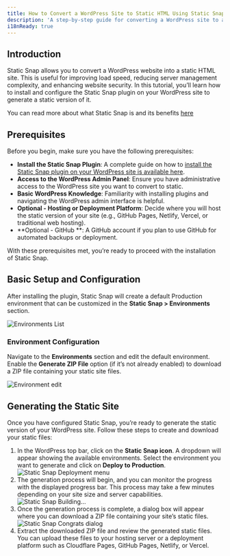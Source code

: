 ```yaml
---
title: How to Convert a WordPress Site to Static HTML Using Static Snap
description: 'A step-by-step guide for converting a WordPress site to a static HTML site using the Static Snap plugin.'
i18nReady: true
---
```



## Introduction

Static Snap allows you to convert a WordPress website into a static HTML site. This is useful for improving load speed, reducing server management complexity, and enhancing website security. In this tutorial, you’ll learn how to install and configure the Static Snap plugin on your WordPress site to generate a static version of it.

You can read more about what Static Snap is and its benefits [here](en/concepts/why-static-snap/)


## Prerequisites

Before you begin, make sure you have the following prerequisites:
- **Install the Static Snap Plugin**: A complete guide on how to [install the Static Snap plugin on your WordPress site is available here](/en/install-and-setup/).
- **Access to the WordPress Admin Panel**: Ensure you have administrative access to the WordPress site you want to convert to static.
- **Basic WordPress Knowledge**: Familiarity with installing plugins and navigating the WordPress admin interface is helpful.
- **Optional - Hosting or Deployment Platform**: Decide where you will host the static version of your site (e.g., GitHub Pages, Netlify, Vercel, or traditional web hosting).
- **Optional - GitHub **: A GitHub account if you plan to use GitHub for automated backups or deployment.

With these prerequisites met, you’re ready to proceed with the installation of Static Snap.



## Basic Setup and Configuration

After installing the plugin, Static Snap will create a default Production environment that can be customized in the **Static Snap > Environments** section.

<Image src={image1} alt="Environments List" width={780} height={520} />


### Environment Configuration

Navigate to the **Environments** section and edit the default environment. Enable the **Generate ZIP File** option (if it’s not already enabled) to download a ZIP file containing your static site files.


<Image src={image2} alt="Environment edit" width={780} height={520} />


## Generating the Static Site

Once you have configured Static Snap, you’re ready to generate the static version of your WordPress site. Follow these steps to create and download your static files:
<Steps>
1. In the WordPress top bar, click on the **Static Snap icon**. A dropdown will appear showing the available environments. Select the environment you want to generate and click on **Deploy to Production**. <Image src={image3} alt="Static Snap Deployment menu" width={780} height={520} />
2. The generation process will begin, and you can monitor the progress with the displayed progress bar. This process may take a few minutes depending on your site size and server capabilities. <Image src={image4} alt="Static Snap Building..." width={780} height={520} />
3. Once the generation process is complete, a dialog box will appear where you can download a ZIP file containing your site’s static files.  <Image src={image5} alt="Static Snap Congrats dialog" width={780} height={520} />
4. Extract the downloaded ZIP file and review the generated static files. You can upload these files to your hosting server or a deployment platform such as Cloudflare Pages, GitHub Pages, Netlify, or Vercel.


</Steps>
